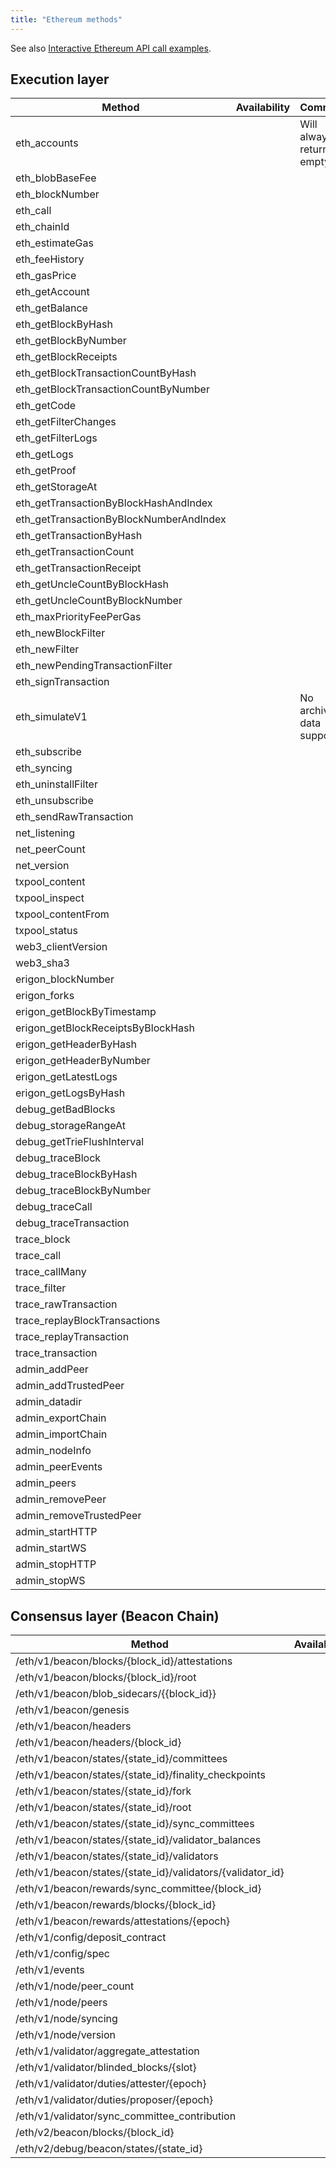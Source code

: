 ```yaml
---
title: "Ethereum methods"
---
```


See also [Interactive Ethereum API call examples](/api-reference/ethereum-getting-started).

## Execution layer

| Method                                   | Availability | Comment                  |
| ---------------------------------------- | ------------ | ------------------------ |
| eth\_accounts                            | <Icon icon="square-check"  iconType="solid" />            | Will always return empty |
| eth\_blobBaseFee                         | <Icon icon="square-check"  iconType="solid" />            |                          |
| eth\_blockNumber                         | <Icon icon="square-check"  iconType="solid" />            |                          |
| eth\_call                                | <Icon icon="square-check"  iconType="solid" />            |                          |
| eth\_chainId                             | <Icon icon="square-check"  iconType="solid" />            |                          |
| eth\_estimateGas                         | <Icon icon="square-check"  iconType="solid" />            |                          |
| eth\_feeHistory                          | <Icon icon="square-check"  iconType="solid" />            |                          |
| eth\_gasPrice                            | <Icon icon="square-check"  iconType="solid" />            |                          |
| eth\_getAccount                          | <Icon icon="square-check"  iconType="solid" />            |                          |
| eth\_getBalance                          | <Icon icon="square-check"  iconType="solid" />            |                          |
| eth\_getBlockByHash                      | <Icon icon="square-check"  iconType="solid" />            |                          |
| eth\_getBlockByNumber                    | <Icon icon="square-check"  iconType="solid" />            |                          |
| eth\_getBlockReceipts                    | <Icon icon="square-check"  iconType="solid" />            |                          |
| eth\_getBlockTransactionCountByHash      | <Icon icon="square-check"  iconType="solid" />            |                          |
| eth\_getBlockTransactionCountByNumber    | <Icon icon="square-check"  iconType="solid" />            |                          |
| eth\_getCode                             | <Icon icon="square-check"  iconType="solid" />            |                          |
| eth\_getFilterChanges                    | <Icon icon="square-check"  iconType="solid" />            |                          |
| eth\_getFilterLogs                       | <Icon icon="square-check"  iconType="solid" />            |                          |
| eth\_getLogs                             | <Icon icon="square-check"  iconType="solid" />            |                          |
| eth\_getProof                            | <Icon icon="square-check"  iconType="solid" />            |                          |
| eth\_getStorageAt                        | <Icon icon="square-check"  iconType="solid" />            |                          |
| eth\_getTransactionByBlockHashAndIndex   | <Icon icon="square-check"  iconType="solid" />            |                          |
| eth\_getTransactionByBlockNumberAndIndex | <Icon icon="square-check"  iconType="solid" />            |                          |
| eth\_getTransactionByHash                | <Icon icon="square-check"  iconType="solid" />            |                          |
| eth\_getTransactionCount                 | <Icon icon="square-check"  iconType="solid" />            |                          |
| eth\_getTransactionReceipt               | <Icon icon="square-check"  iconType="solid" />            |                          |
| eth\_getUncleCountByBlockHash            | <Icon icon="square-check"  iconType="solid" />            |                          |
| eth\_getUncleCountByBlockNumber          | <Icon icon="square-check"  iconType="solid" />            |                          |
| eth\_maxPriorityFeePerGas                | <Icon icon="square-check"  iconType="solid" />            |                          |
| eth\_newBlockFilter                      | <Icon icon="square-check"  iconType="solid" />            |                          |
| eth\_newFilter                           | <Icon icon="square-check"  iconType="solid" />            |                          |
| eth\_newPendingTransactionFilter         | <Icon icon="square-check"  iconType="solid" />            |                          |
| eth\_signTransaction                     | <Icon icon="square-check"  iconType="solid" />            |                          |
| eth\_simulateV1                          | <Icon icon="square-check"  iconType="solid" />            | No archive data support  |
| eth\_subscribe                           | <Icon icon="square-check"  iconType="solid" />            |                          |
| eth\_syncing                             | <Icon icon="square-check"  iconType="solid" />            |                          |
| eth\_uninstallFilter                     | <Icon icon="square-check"  iconType="solid" />            |                          |
| eth\_unsubscribe                         | <Icon icon="square-check"  iconType="solid" />            |                          |
| eth\_sendRawTransaction                  | <Icon icon="square-check"  iconType="solid" />            |                          |
| net\_listening                           | <Icon icon="square-check"  iconType="solid" />            |                          |
| net\_peerCount                           | <Icon icon="square-check"  iconType="solid" />            |                          |
| net\_version                             | <Icon icon="square-check"  iconType="solid" />            |                          |
| txpool\_content                          | <Icon icon="xmark"  iconType="solid" />            |                          |
| txpool\_inspect                          | <Icon icon="xmark"  iconType="solid" />            |                          |
| txpool\_contentFrom                      | <Icon icon="xmark"  iconType="solid" />            |                          |
| txpool\_status                           | <Icon icon="xmark"  iconType="solid" />            |                          |
| web3\_clientVersion                      | <Icon icon="square-check"  iconType="solid" />            |                          |
| web3\_sha3                               | <Icon icon="square-check"  iconType="solid" />            |                          |
| erigon\_blockNumber                      | <Icon icon="square-check"  iconType="solid" />            |                          |
| erigon\_forks                            | <Icon icon="square-check"  iconType="solid" />            |                          |
| erigon\_getBlockByTimestamp              | <Icon icon="square-check"  iconType="solid" />            |                          |
| erigon\_getBlockReceiptsByBlockHash      | <Icon icon="square-check"  iconType="solid" />            |                          |
| erigon\_getHeaderByHash                  | <Icon icon="square-check"  iconType="solid" />            |                          |
| erigon\_getHeaderByNumber                | <Icon icon="square-check"  iconType="solid" />            |                          |
| erigon\_getLatestLogs                    | <Icon icon="square-check"  iconType="solid" />            |                          |
| erigon\_getLogsByHash                    | <Icon icon="square-check"  iconType="solid" />            |                          |
| debug\_getBadBlocks                      | <Icon icon="square-check"  iconType="solid" />            |                          |
| debug\_storageRangeAt                    | <Icon icon="square-check"  iconType="solid" />            |                          |
| debug\_getTrieFlushInterval              | <Icon icon="square-check"  iconType="solid" />            |                          |
| debug\_traceBlock                        | <Icon icon="square-check"  iconType="solid" />            |                          |
| debug\_traceBlockByHash                  | <Icon icon="square-check"  iconType="solid" />            |                          |
| debug\_traceBlockByNumber                | <Icon icon="square-check"  iconType="solid" />            |                          |
| debug\_traceCall                         | <Icon icon="square-check"  iconType="solid" />            |                          |
| debug\_traceTransaction                  | <Icon icon="square-check"  iconType="solid" />            |                          |
| trace\_block                             | <Icon icon="square-check"  iconType="solid" />            |                          |
| trace\_call                              | <Icon icon="square-check"  iconType="solid" />            |                          |
| trace\_callMany                          | <Icon icon="square-check"  iconType="solid" />            |                          |
| trace\_filter                            | <Icon icon="square-check"  iconType="solid" />            |                          |
| trace\_rawTransaction                    | <Icon icon="square-check"  iconType="solid" />            |                          |
| trace\_replayBlockTransactions           | <Icon icon="square-check"  iconType="solid" />            |                          |
| trace\_replayTransaction                 | <Icon icon="square-check"  iconType="solid" />            |                          |
| trace\_transaction                       | <Icon icon="square-check"  iconType="solid" />            |                          |
| admin\_addPeer                           | <Icon icon="xmark"  iconType="solid" />            |                          |
| admin\_addTrustedPeer                    | <Icon icon="xmark"  iconType="solid" />            |                          |
| admin\_datadir                           | <Icon icon="xmark"  iconType="solid" />            |                          |
| admin\_exportChain                       | <Icon icon="xmark"  iconType="solid" />            |                          |
| admin\_importChain                       | <Icon icon="xmark"  iconType="solid" />            |                          |
| admin\_nodeInfo                          | <Icon icon="xmark"  iconType="solid" />            |                          |
| admin\_peerEvents                        | <Icon icon="xmark"  iconType="solid" />            |                          |
| admin\_peers                             | <Icon icon="xmark"  iconType="solid" />            |                          |
| admin\_removePeer                        | <Icon icon="xmark"  iconType="solid" />            |                          |
| admin\_removeTrustedPeer                 | <Icon icon="xmark"  iconType="solid" />            |                          |
| admin\_startHTTP                         | <Icon icon="xmark"  iconType="solid" />            |                          |
| admin\_startWS                           | <Icon icon="xmark"  iconType="solid" />            |                          |
| admin\_stopHTTP                          | <Icon icon="xmark"  iconType="solid" />            |                          |
| admin\_stopWS                            | <Icon icon="xmark"  iconType="solid" />            |                          |

## Consensus layer (Beacon Chain)

| Method                                                         | Availability | Comment |
| -------------------------------------------------------------- | ------------ | ------- |
| /eth/v1/beacon/blocks/\{block\_id}/attestations                | <Icon icon="square-check"  iconType="solid" />            |         |
| /eth/v1/beacon/blocks/\{block\_id}/root                        | <Icon icon="square-check"  iconType="solid" />            |         |
| /eth/v1/beacon/blob\_sidecars/\{\{block\_id}}                  | <Icon icon="square-check"  iconType="solid" />            |         |
| /eth/v1/beacon/genesis                                         | <Icon icon="square-check"  iconType="solid" />            |         |
| /eth/v1/beacon/headers                                         | <Icon icon="square-check"  iconType="solid" />            |         |
| /eth/v1/beacon/headers/\{block\_id}                            | <Icon icon="square-check"  iconType="solid" />            |         |
| /eth/v1/beacon/states/\{state\_id}/committees                  | <Icon icon="square-check"  iconType="solid" />            |         |
| /eth/v1/beacon/states/\{state\_id}/finality\_checkpoints       | <Icon icon="square-check"  iconType="solid" />            |         |
| /eth/v1/beacon/states/\{state\_id}/fork                        | <Icon icon="square-check"  iconType="solid" />            |         |
| /eth/v1/beacon/states/\{state\_id}/root                        | <Icon icon="square-check"  iconType="solid" />            |         |
| /eth/v1/beacon/states/\{state\_id}/sync\_committees            | <Icon icon="square-check"  iconType="solid" />            |         |
| /eth/v1/beacon/states/\{state\_id}/validator\_balances         | <Icon icon="square-check"  iconType="solid" />            |         |
| /eth/v1/beacon/states/\{state\_id}/validators                  | <Icon icon="square-check"  iconType="solid" />            |         |
| /eth/v1/beacon/states/\{state\_id}/validators/\{validator\_id} | <Icon icon="square-check"  iconType="solid" />            |         |
| /eth/v1/beacon/rewards/sync\_committee/\{block\_id}            | <Icon icon="square-check"  iconType="solid" />            |         |
| /eth/v1/beacon/rewards/blocks/\{block\_id}                     | <Icon icon="square-check"  iconType="solid" />            |         |
| /eth/v1/beacon/rewards/attestations/\{epoch}                   | <Icon icon="square-check"  iconType="solid" />            |         |
| /eth/v1/config/deposit\_contract                               | <Icon icon="square-check"  iconType="solid" />            |         |
| /eth/v1/config/spec                                            | <Icon icon="square-check"  iconType="solid" />            |         |
| /eth/v1/events                                                 | <Icon icon="square-check"  iconType="solid" />            |         |
| /eth/v1/node/peer\_count                                       | <Icon icon="square-check"  iconType="solid" />            |         |
| /eth/v1/node/peers                                             | <Icon icon="square-check"  iconType="solid" />            |         |
| /eth/v1/node/syncing                                           | <Icon icon="square-check"  iconType="solid" />            |         |
| /eth/v1/node/version                                           | <Icon icon="square-check"  iconType="solid" />            |         |
| /eth/v1/validator/aggregate\_attestation                       | <Icon icon="square-check"  iconType="solid" />            |         |
| /eth/v1/validator/blinded\_blocks/\{slot}                      | <Icon icon="square-check"  iconType="solid" />            |         |
| /eth/v1/validator/duties/attester/\{epoch}                     | <Icon icon="square-check"  iconType="solid" />            |         |
| /eth/v1/validator/duties/proposer/\{epoch}                     | <Icon icon="square-check"  iconType="solid" />            |         |
| /eth/v1/validator/sync\_committee\_contribution                | <Icon icon="square-check"  iconType="solid" />            |         |
| /eth/v2/beacon/blocks/\{block\_id}                             | <Icon icon="square-check"  iconType="solid" />            |         |
| /eth/v2/debug/beacon/states/\{state\_id}                       | <Icon icon="square-check"  iconType="solid" />            |         |
